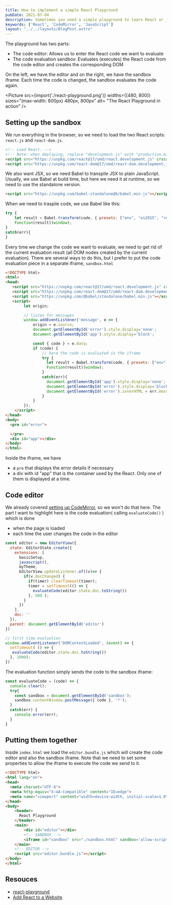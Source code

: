 ```yaml
---
title: How to implement a simple React Playground
pubDate: 2021-07-04
description: Sometimes you need a simple playground to learn React or just try some React code. Using CodeMirror and an iframe we can build one.
keywords: ['React', 'CodeMirror', 'JavaScript']
layout: "../../layouts/BlogPost.astro"
---
```


The playground has two parts:
* The code editor: Allows us to enter the React code we want to evaluate
* The code evaluation sandbox: Evaluates (executes) the React code from the code editor and creates the corresponding DOM 

On the left, we have the editor and on the right, we have the sandbox iframe. Each time the code is changed, the sandbox evaluates the code again.


<Picture src={import('./react-playground.png')}
        widths={[480, 800]} 
        sizes="(max-width: 600px) 480px, 800px" 
        alt= "The React Playground in action" />


##  Setting up the sandbox 
We run everything in the browser, so we need to load the two React scripts: `react.js` and `react-dom.js`.

```html
<!-- Load React. -->
<!-- Note: when deploying, replace "development.js" with "production.min.js". -->
<script src="https://unpkg.com/react@17/umd/react.development.js" crossorigin></script>
<script src="https://unpkg.com/react-dom@17/umd/react-dom.development.js" crossorigin></script>
```

We also want JSX, so we need Babel to transpile JSX to plain JavaScript. Usually, we use Babel at build time, but here we 
need it at runtime, so we need to use the standalone version.

```html
<script src="https://unpkg.com/babel-standalone@6/babel.min.js"></script>
```

When we need to traspile code, we use Babel like this:
```js
try {
    let result = Babel.transform(code, { presets: ["env", "es2015", "react"] }).code;
    Function(result)(window);
}
catch(err){
}    
```

Every time we change the code we want to evaluate, we need to get rid of the current evaluation result (all DOM nodes created by the current evaluation).
There are several ways to do this, but I prefer to put the code evaluation piece in a separate iframe, `sandbox.html`

```html
<!DOCTYPE html>
<html>
<head>
   <script src="https://unpkg.com/react@17/umd/react.development.js" crossorigin></script>
   <script src="https://unpkg.com/react-dom@17/umd/react-dom.development.js" crossorigin></script>
   <script src="https://unpkg.com/@babel/standalone/babel.min.js"></script>
   <script>
        let origin;

        // listen for messages
        window.addEventListener('message', e => {
            origin = e.source;
            document.getElementById('error').style.display='none';
            document.getElementById('app').style.display='block';

            const { code } = e.data;
            if (code) {
                // here the code is evaluated in the iframe
                try {
                  let result = Babel.transform(code, { presets: ["env", "es2015", "react"] }).code;
                  Function(result)(window);
                }
                catch(err){
                  document.getElementById('app').style.display='none';
                  document.getElementById('error').style.display='block';
                  document.getElementById('error').innerHTML = err.message;
                }
            }
        });
    </script>
</head>
<body>
  <pre id="error">

  </pre>
  <div id="app"></div>
</body>
</html>

```
Inside the iframe, we have 
* a `pre` that displays the error details if necessary
* a div with id "app" that is the container used by the React.
Only one of them is displayed at a time.


## Code editor

We already covered [setting up CodeMirror](/how-to-make-a-code-editor-with-codemirror6/), so we won't do that here.
The part I want to highlight here is the code evaluation( calling `evaluateCode()` ) which is done 
* when the page is loaded
* each time the user changes the code in the editor

```js
const editor = new EditorView({
  state: EditorState.create({
    extensions: [
      basicSetup, 
      javascript(),
      myTheme,
      EditorView.updateListener.of((v)=> {
        if(v.docChanged) {
          if(timer) clearTimeout(timer);
          timer = setTimeout(() => {
            evaluateCode(editor.state.doc.toString())
          }, 500 );
        }
      })
    ],    
    doc: ''
  }),
  parent: document.getElementById('editor')
})

// first time evaluation
window.addEventListener('DOMContentLoaded', (event) => {
  setTimeout( () => {
   evaluateCode(editor.state.doc.toString())
  }, 1000);
})
```

The evaluation function simply sends the code to the sandbox iframe:
```js
const evaluateCode = (code) => {
  console.clear();
  try{
    const sandbox = document.getElementById('sandbox');
    sandbox.contentWindow.postMessage({ code }, '*');
  }
  catch(err) {
    console.error(err);
  }
}
```

## Putting them together

Inside `index.html` we load the `editor.bundle.js` which will create the code editor and also the sandbox iframe.
Note that we need to set some properties to allow the iframe to execute the code we send to it.

```html
<!DOCTYPE html>
<html lang="en">
<head>
  <meta charset="UTF-8">
  <meta http-equiv="X-UA-Compatible" content="IE=edge">
  <meta name="viewport" content="width=device-width, initial-scale=1.0">
</head>
<body>
    <header>
      React Playground
    </header>
    <main>        
        <div id="editor"></div>
        <!-- SANDBOX -->
        <iframe id="sandbox" src="./sandbox.html" sandbox='allow-scripts allow-same-origin allow-forms'></iframe>
    </main>
    <!-- EDITOR -->
    <script src="editor.bundle.js"></script>  
</body>
</html>
```





## Resouces

* [react-playground](https://github.com/raresportan/react-playground)
* [Add React to a Website](https://reactjs.org/docs/add-react-to-a-website.html)